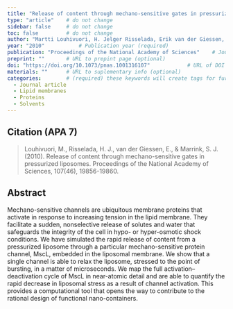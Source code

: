 ```yaml
---
title: "Release of content through mechano-sensitive gates in pressurized liposomes"          # Paper title (required)
type: "article"    # do not change
sidebar: false     # do not change
toc: false         # do not change
author: "Martti Louhivuori, H. Jelger Risselada, Erik van der Giessen, and Siewert J. Marrink"         # Paper authors (required)
year: "2010"           # Publication year (required)
publication: "Proceedings of the National Academy of Sciences"    # Journal or similar (required)
preprint: ""       # URL to prepint page (optional)  
doi: "https://doi.org/10.1073/pnas.1001316107"            # URL of DOI (required)  
materials: ""      # URL to suplementary info (optional)
categories:        # (required) these keywords will create tags for further filtering. 
  - Journal article
  - Lipid membranes
  - Proteins
  - Solvents
---
```


<!-- 
The info below is just an example. 

Both fields are required and they have to be replaced with the respective info for each paper. 

Please notice the `> ` symbol before the citation, it gives it additional styling.  
-->

## Citation (APA 7)      

> Louhivuori, M., Risselada, H. J., van der Giessen, E., & Marrink, S. J. (2010). Release of content through mechano-sensitive gates in pressurized liposomes. Proceedings of the National Academy of Sciences, 107(46), 19856-19860.

## Abstract

Mechano-sensitive channels are ubiquitous membrane proteins that activate in response to increasing tension in the lipid membrane. They facilitate a sudden, nonselective release of solutes and water that safeguards the integrity of the cell in hypo- or hyper-osmotic shock conditions. We have simulated the rapid release of content from a pressurized liposome through a particular mechano-sensitive protein channel, MscL, embedded in the liposomal membrane. We show that a single channel is able to relax the liposome, stressed to the point of bursting, in a matter of microseconds. We map the full activation–deactivation cycle of MscL in near-atomic detail and are able to quantify the rapid decrease in liposomal stress as a result of channel activation. This provides a computational tool that opens the way to contribute to the rational design of functional nano-containers.